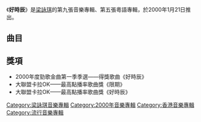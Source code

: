 {{unreferenced|time=2015-02-26T07:14:06+00:00}}
{{Album infobox | <!-- See Wikipedia:WikiProject_Albums -->
|  Name        = 好時辰
|  Type        = [[專輯|專輯]]
|  Artist      = [[梁詠琪|梁詠琪]]
|  Cover       = 梁詠琪 好時辰.jpg
|  Released    = 2000年1月21日
|  Recorded    = 1999年
|  Genre       = [[粵語流行音樂|粵語流行音樂]]
|  Length      = 40分57秒
|  Label       = [[千禧年代_(唱片公司)|千禧年代]]
|  Last album  = [[新鮮|新鮮]]<br>（1999年）
|  This album  = '''好時辰'''<br>（2000年）
|  Next album  = [[最愛梁詠琪|最愛梁詠琪]]<br>（2000年）
}}

《'''好時辰'''》是[[梁詠琪|梁詠琪]]的第九張音樂專輯、第五張粵語專輯，於2000年1月21日推出。

==曲目==
{{tracklist
| headline = CD
| total_length = 40:57
| title_width = 16%

| title1 = 最美
| music1 = [[陳光榮|陳光榮]]
| lyrics1 = [[陳少琪|陳少琪]]
| arranger1 = 陳光榮
| producer1 = 陳光榮
| longnote1 = 
| length1 = 3:46

| title2 = Cover Girl
| music2 = [[馮穎琪|馮穎琪]]
| lyrics2 = 陳少琪
| arranger2 = 陳光榮
| producer2 = 陳光榮
| longnote2 = 
| length2 = 3:37

| title3 = 限期
| music3 = [[袁惟仁|袁惟仁]]
| lyrics3 = 陳少琪
| arranger3 = [[Barry_Chung|Barry Chung]]
| producer3 = 陳光榮
| longnote3 = 改編自[[那英|那英]]的《夢一場》
| length3 = 3:46

| title4 = Blue Moon
| music4 = [[内藤慎也|-{内}-藤慎也]]
| lyrics4 = [[周禮茂|周禮茂]]
| arranger4 = -{内}-藤慎也
| producer4 = [[Yamaha_Music_Entertainment_(Far_East)_Ltd.|Yamaha Music Entertainment (Far East) Ltd.]]
| longnote4 = 
| length4 = 4:46

| title5 = 好不好
| music5 = [[黃丹儀|黃丹儀]]
| lyrics5 = [[林夕|林夕]]
| arranger5 = 黃丹儀
| producer5 = [[趙增熹|趙增熹]]
| longnote5 = 
| length5 = 4:29

| title6 = 好時辰
| music6 = Yamaha Music Entertainment (Far East) Ltd.
| lyrics6 = 周禮茂
| arranger6 = -{内}-藤慎也
| producer6 = Yamaha Music Entertainment (Far East) Ltd.
| longnote6 = 電影《[[弦動我心|弦動我心]]》主題曲
| length6 = 3:37

| title7 = 世界萬歲
| music7 = Yamaha Music Entertainment (Far East) Ltd.
| lyrics7 = 林夕
| arranger7 = -{内}-藤慎也
| producer7 = Yamaha Music Entertainment (Far East) Ltd.
| longnote7 = 
| length7 = 4:09

| title8 = 身不由己
| music8 = 馮穎琪
| lyrics8 = 陳少琪
| arranger8 = [[褚鎮東|褚鎮東]]
| producer8 = 陳光榮
| longnote8 = 
| length8 = 4:22

| title9 = 泡泡世界
| music9 = [[張佳添|張佳添]]
| lyrics9 = [[周耀輝|周耀輝]]
| arranger9 = 張佳添
| producer9 = 陳光榮
| longnote9 = 改編自[[蘇慧倫|蘇慧倫]]的《溫泉》
| length9 = 4:10

| title10 = Just You and I
| music10 = [[宇井かおり|宇井かおり]]
| lyrics10 = [[青介|青介]]
| arranger10 = [[阿部淳|阿部淳]]
| producer10 = Yamaha Music Entertainment (Far East) Ltd.
| longnote10 = 改編自[[宇井かおり|宇井かおり]]的《Just You and I》
| length10 = 4:10
}}
{{Track listing
| collapsed = yes
| headline = VCD曲目
| total_length = 
| title1 = 警告
| title2 = 限期MV
| title3 = 好時辰MV
}}

==獎項==
*2000年度勁歌金曲第一季季選——得獎歌曲《好時辰》
*大聯盟卡拉OK——最高點播率歌曲獎《限期》
*大聯盟卡拉OK——最高點播率歌曲獎《好時辰》

{{梁詠琪}}

[[Category:梁詠琪音樂專輯|Category:梁詠琪音樂專輯]]
[[Category:2000年音樂專輯|Category:2000年音樂專輯]]
[[Category:香港音樂專輯|Category:香港音樂專輯]]
[[Category:流行音樂專輯|Category:流行音樂專輯]]